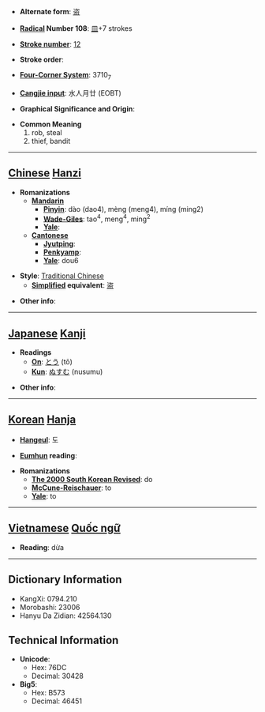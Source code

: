 * '''Alternate form''': [[盗]]

* '''[[Wiktionary:Chinese radical index| Radical]] Number 108''': [[Wiktionary:Chinese radical index 皿|皿]]+7 strokes

* '''[[Wiktionary:Chinese total strokes index|Stroke number]]''': [[Wiktionary:Chinese total strokes index 12|12]]

* '''Stroke order''': 

* '''[[Wiktionary:Chinese four corner index|Four-Corner System]]''': 3710<sub>7</sub>

* '''[[Wiktionary:Chinese Cangjie index|Cangjie input]]''': 水人月廿 (EOBT)

* '''Graphical Significance and Origin''': 

* '''Common Meaning'''
*#rob, steal
*# thief, bandit


----

== [[Chinese]] [[Hanzi]] ==

* '''Romanizations'''
** '''[[Mandarin]]'''
*** '''[[Pinyin]]''': dào (dao4), mèng (meng4), míng (ming2)
*** '''[[Wade-Giles]]''': tao<sup>4</sup>, meng<sup>4</sup>, ming<sup>2</sup>
*** '''[[Yale]]''': 
** '''[[Cantonese]]'''
*** '''[[Jyutping]]''':
*** '''[[Penkyamp]]''': 
*** '''[[Yale]]''': dou6

* '''Style''': [[Traditional Chinese]] 
** '''[[Simplified Chinese|Simplified]] equivalent''': [[盗]]

* '''Other info''': 

----

== [[Japanese]] [[Kanji]] ==

* '''Readings'''
** '''[[On]]''': [[とう]] (tō)
** '''[[Kun]]''': [[ぬすむ]] (nusumu)

* '''Other info''':  

----

== [[Korean]] [[Hanja]] ==

* '''[[Hangeul]]''': 도

* '''[[Eumhun]] reading''': 

* '''Romanizations'''
** '''[[The 2000 South Korean Revised Romanization|The 2000 South Korean Revised]]''': do
** '''[[McCune-Reischauer]]''': to
** '''[[Yale]]''': to


----

== [[Vietnamese]] [[Quốc ngữ]] ==

* '''Reading''': dừa

----

== Dictionary Information ==

* KangXi: 0794.210
* Morobashi: 23006
* Hanyu Da Zidian: 42564.130

== Technical Information ==

* '''Unicode''':
** Hex: 76DC
** Decimal: 30428
* '''Big5''':
** Hex: B573
** Decimal: 46451